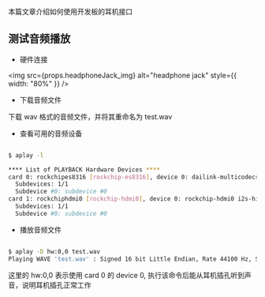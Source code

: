 本篇文章介绍如何使用开发板的耳机接口

## 测试音频播放

- 硬件连接

<img
  src={props.headphoneJack_img}
  alt="headphone jack"
  style={{ width: "80%" }}
/>

- 下载音频文件

下载 wav 格式的音频文件，并将其重命名为 test.wav

- 查看可用的音频设备

```bash

$ aplay -l

**** List of PLAYBACK Hardware Devices ****
card 0: rockchipes8316 [rockchip-es8316], device 0: dailink-multicodecs es8316.1-0011-0 [dailink-multicodecs es8316.1-0011-0]
  Subdevices: 1/1
  Subdevice #0: subdevice #0
card 1: rockchiphdmi0 [rockchip-hdmi0], device 0: rockchip-hdmi0 i2s-hifi-0 [rockchip-hdmi0 i2s-hifi-0]
  Subdevices: 1/1
  Subdevice #0: subdevice #0

```

- 播放音频文件

```bash

$ aplay -D hw:0,0 test.wav
Playing WAVE 'test.wav' : Signed 16 bit Little Endian, Rate 44100 Hz, Stereo

```

这里的 hw:0,0 表示使用 card 0 的 device 0, 执行该命令后能从耳机插孔听到声音，说明耳机插孔正常工作
